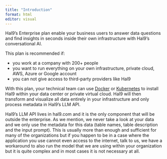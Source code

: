 ```yaml
---
title: "Introduction"
format: html
editor: visual
---
```


Hal9's Enterprise plan enable your business users to answer data questions and find insights in seconds inside their own infrastructure with Hal9's conversational AI. 


This plan is recommended if:

* you work at a company with 200+ people
* you want to run everything on your own infrastructure, private cloud, AWS, Azure or Google account 
* you can not give access to third-party providers like Hal9


With this plan, your technical team can use [Docker](https://www.docker.com/) or [Kubernetes](https://kubernetes.io/) to install Hal9 within your data center or private virtual cloud. Hal9 will then transform and visualize all data entirely in your infrastructure and only process metadata in Hal9's LLM API. 


Hal9's LLM API lives in hal9.com and it is the only component that will be outside the enterprise. As we mention, we never take a look at your data and we only use the metadata for this data (table names, table description and the input prompt). This is usually more than enough and sufficient for many of the organizations but if you happen to be in a case where the application you use cannot even access to the internet, talk to us, we have a workaround to also run the model that we are using within your organization but it is quite complex and in most cases it is not necessary at all.
